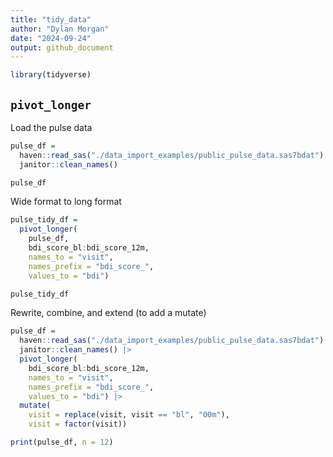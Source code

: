 ```yaml
---
title: "tidy_data"
author: "Dylan Morgan"
date: "2024-09-24"
output: github_document
---
```


```r
library(tidyverse)
```

## `pivot_longer`

Load the pulse data
```r
pulse_df = 
  haven::read_sas("./data_import_examples/public_pulse_data.sas7bdat") |>
  janitor::clean_names()

pulse_df
```

Wide format to long format
```r
pulse_tidy_df = 
  pivot_longer(
    pulse_df, 
    bdi_score_bl:bdi_score_12m,
    names_to = "visit", 
    names_prefix = "bdi_score_",
    values_to = "bdi")

pulse_tidy_df
```

Rewrite, combine, and extend (to add a mutate)
```r
pulse_df = 
  haven::read_sas("./data_import_examples/public_pulse_data.sas7bdat") |>
  janitor::clean_names() |>
  pivot_longer(
    bdi_score_bl:bdi_score_12m,
    names_to = "visit", 
    names_prefix = "bdi_score_",
    values_to = "bdi") |>
  mutate(
    visit = replace(visit, visit == "bl", "00m"),
    visit = factor(visit)) 

print(pulse_df, n = 12)
```




